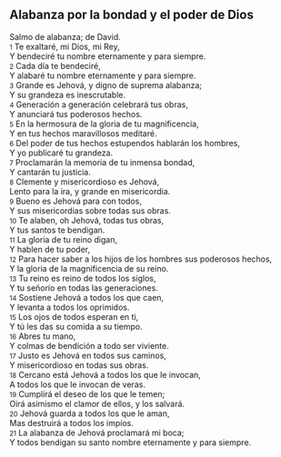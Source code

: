 == Alabanza por la bondad y el poder de Dios ==

Salmo de alabanza; de David.<br>
{{anchor|1}} <small>1</small> Te exaltaré, mi Dios, mi Rey,<br>
Y bendeciré tu nombre eternamente y para siempre.<br>
{{anchor|2}} <small>2</small> Cada día te bendeciré,<br>
Y alabaré tu nombre eternamente y para siempre.<br>
{{anchor|3}} <small>3</small> Grande es Jehová, y digno de suprema alabanza;<br>
Y su grandeza es inescrutable.<br>
{{anchor|4}} <small>4</small> Generación a generación celebrará tus obras,<br>
Y anunciará tus poderosos hechos.<br>
{{anchor|5}} <small>5</small> En la hermosura de la gloria de tu magnificencia,<br>
Y en tus hechos maravillosos meditaré.<br>
{{anchor|6}} <small>6</small> Del poder de tus hechos estupendos hablarán los hombres,<br>
Y yo publicaré tu grandeza.<br>
{{anchor|7}} <small>7</small> Proclamarán la memoria de tu inmensa bondad,<br>
Y cantarán tu justicia.<br>
{{anchor|8}} <small>8</small> Clemente y misericordioso es Jehová,<br>
Lento para la ira, y grande en misericordia.<br>
{{anchor|9}} <small>9</small> Bueno es Jehová para con todos,<br>
Y sus misericordias sobre todas sus obras.<br>
{{anchor|10}} <small>10</small> Te alaben, oh Jehová, todas tus obras,<br>
Y tus santos te bendigan.<br>
{{anchor|11}} <small>11</small> La gloria de tu reino digan,<br>
Y hablen de tu poder,<br>
{{anchor|12}} <small>12</small> Para hacer saber a los hijos de los hombres sus poderosos hechos,<br>
Y la gloria de la magnificencia de su reino.<br>
{{anchor|13}} <small>13</small> Tu reino es reino de todos los siglos,<br>
Y tu señorío en todas las generaciones.<br>
{{anchor|14}} <small>14</small> Sostiene Jehová a todos los que caen,<br>
Y levanta a todos los oprimidos.<br>
{{anchor|15}} <small>15</small> Los ojos de todos esperan en ti,<br>
Y tú les das su comida a su tiempo.<br>
{{anchor|16}} <small>16</small> Abres tu mano,<br>
Y colmas de bendición a todo ser viviente.<br>
{{anchor|17}} <small>17</small> Justo es Jehová en todos sus caminos,<br>
Y misericordioso en todas sus obras.<br>
{{anchor|18}} <small>18</small> Cercano está Jehová a todos los que le invocan,<br>
A todos los que le invocan de veras.<br>
{{anchor|19}} <small>19</small> Cumplirá el deseo de los que le temen;<br>
Oirá asimismo el clamor de ellos, y los salvará.<br>
{{anchor|20}} <small>20</small> Jehová guarda a todos los que le aman,<br>
Mas destruirá a todos los impíos.<br>
{{anchor|21}} <small>21</small> La alabanza de Jehová proclamará mi boca;<br>
Y todos bendigan su santo nombre eternamente y para siempre.<br>
